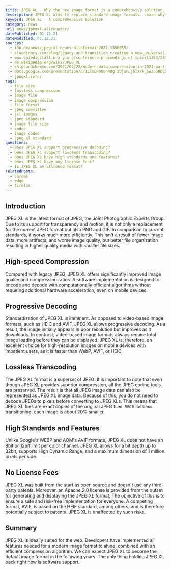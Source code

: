 ```yaml
---
title: JPEG XL - Why the new image format is a comprehensive solution.
description: JPEG XL aims to replace standard image formats. Learn why JPEG XL could replace PNG, GIF, and JPEG altogether.
keyword: JPEG XL - A comprehensive Solution
category: news
url: news/jpegxl-allrounder/
datePublished: 01.12.21
dateModified: 01.12.21
sources:
  - t3n.de/news/jpeg-xl-neues-bildformat-2021-1356055/
  - cloudinary.com/blog/legacy_and_transition_creating_a_new_universal_image_codec
  - www.spiedigitallibrary.org/conference-proceedings-of-spie/11353/2556264/Benchmarking-JPEG-XL-image-compression/10.1117/12.2556264.short?SSO=1
  - de.wikipedia.org/wiki/JPEG_XL
  - chipsandcheese.com/2021/02/28/modern-data-compression-in-2021-part-2-the-battle-to-dethrone-jpeg-with-jpeg-xl-avif-and-webp/
  - docs.google.com/presentation/d/1LlmUR0Uoh4dgT3DjanLjhlXrk_5W2nJBDqDAMbhe8v8/edit#slide=id.g9b4791a110_0_357
  - jpegxl.info/
tags:
  - file size
  - lossless compression
  - image file
  - image compression
  - file format
  - jpeg committee
  - jxl images
  - jpeg standard
  - image file size
  - codec
  - image codec
  - jpeg xl standard
questions:
  - Does JPEG XL support progressive decoding?
  - Does JPEG XL support lossless transcoding?
  - Does JPEG XL have high standards and features?
  - Does JPEG XL have any license fees?
  - Is JPEG XL an allround format?
relatedPosts:
  - chrome
  - edge
  - firefox
---
```


## Introduction

JPEG XL is the latest format of JPEG, the Joint Photographic Experts Group. Due to its support for transparency and motion, it is not only a replacement for the current JPEG format but also PNG and GIF. In comparison to current standards, it works much more efficiently. This isn't a result of fewer image data, more artifacts, and worse image quality, but better file organization resulting in higher quality media with smaller file sizes.

## High-speed Compression

Compared with legacy JPEG, JPEG XL offers significantly improved image quality and compression ratios. A software implementation is designed to encode and decode with computationally efficient algorithms without requiring additional hardware acceleration, even on mobile devices.

## Progressive Decoding

Standardization of JPEG XL is imminent. As opposed to video-based image formats, such as HEIC and AVIF, JPEG XL allows progressive decoding. As a result, the image initially appears in poor resolution but improves as it downloads. In contrast, video-based image formats always require total image loading before they can be displayed. JPEG XL is, therefore, an excellent choice for high-resolution images on mobile devices with impatient users, as it is faster than WebP, AVIF, or HEIC.

## Lossless Transcoding

The JPEG XL format is a superset of JPEG. It is important to note that even though JPEG XL provides superior compression, all the JPEG coding tools are preserved. The result is that all JPEG image data can also be represented as JPEG XL image data. Because of this, you do not need to decode JPEGs to pixels before converting to JPEG XLs. This means that JPEG XL files are exact copies of the original JPEG files. With lossless transitioning, each image is about 20% smaller.

## High Standards and Features

Unlike Google's WEBP and AOM's AVIF formats, JPEG XL does not have an 8bit or 12bit limit per color channel. JPEG XL allows for a bit depth up to 32bit, supports High Dynamic Range, and a maximum dimension of 1 million pixels per side.

## No License Fees

JPEG XL was built from the start as open source and doesn't use any third-party patents. Moreover, an Apache 2.0 license is provided from the outset for generating and displaying the JPEG XL format. The objective of this is to ensure a safe and risk-free implementation for everyone. A competing format, AVIF, is based on the HEIF standard, among others, and is therefore potentially subject to patents. JPEG XL is unaffected by such risks.

## Summary

JPEG XL is ideally suited for the web. Developers have implemented all features needed for a modern image format to shine, combined with an efficient compression algorithm. We can expect JPEG XL to become the default image format in the following years. The only thing holding JPEG XL back right now is software support.
